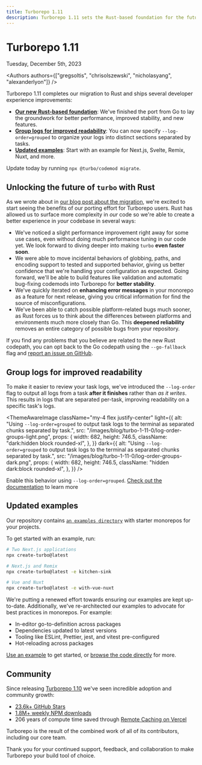```yaml
---
title: Turborepo 1.11
description: Turborepo 1.11 sets the Rust-based foundation for the future of Turborepo.
---
```



# Turborepo 1.11


<Date>Tuesday, December 5th, 2023</Date>

<Authors
  authors={["gregsoltis", "chrisolszewski", "nicholasyang", "alexanderlyon"]}
/>

Turborepo 1.11 completes our migration to Rust and ships several developer experience improvements:

- [**Our new Rust-based foundation**](#unlocking-the-future-of-turbo-with-rust): We've finished the port from Go to lay the groundwork for better performance, improved stability, and new features.
- [**Group logs for improved readability**](#group-logs-for-improved-readability): You can now specify `--log-order=grouped` to organize your logs into distinct sections separated by tasks.
- [**Updated examples**](#updated-examples): Start with an example for Next.js, Svelte, Remix, Nuxt, and more.

Update today by running `npx @turbo/codemod migrate`.

## Unlocking the future of `turbo` with Rust

As we wrote about in [our blog post about the migration](https://vercel.com/blog/turborepo-migration-go-rust), we're excited to start seeing the benefits of our porting effort for Turborepo users. Rust has allowed us to surface more complexity in _our_ code so we're able to create a better experience in _your_ codebase in several ways:

- We've noticed a slight performance improvement right away for some use cases, even without doing much performance tuning in our code yet. We look forward to diving deeper into making `turbo` **even faster soon**.
- We were able to move incidental behaviors of globbing, paths, and encoding support to tested and supported behavior, giving us better confidence that we're handling your configuration as expected. Going forward, we'll be able to build features like validation and automatic bug-fixing codemods into Turborepo for **better stability**.
- We've quickly iterated on **enhancing error messages** in your monorepo as a feature for next release, giving you critical information for find the source of misconfigurations.
- We've been able to catch possible platform-related bugs much sooner, as Rust forces us to think about the differences between platforms and environments much more closely than Go. This **deepened reliability** removes an entire category of possible bugs from your repository.

If you find any problems that you believe are related to the new Rust codepath, you can opt back to the Go codepath using the `--go-fallback` flag and [report an issue on GitHub](https://github.com/vercel/turbo/issues/new?assignees=&labels=kind%3A+bug%2Cowned-by%3A+turborepo%2Cneeds%3A+triage&projects=&template=0-turborepo-bug-report.yml&title=%5Bturborepo%5D+).

## Group logs for improved readability

To make it easier to review your task logs, we've introduced the `--log-order` flag to output all logs from a task **after it finishes** rather than _as it writes_. This results in logs that are separated per-task, improving readability on a specific task's logs.

<ThemeAwareImage
  className="my-4 flex justify-center"
  light={{
    alt: "Using `--log-order=grouped` to output task logs to the terminal as separated chunks separated by task.",
    src: "/images/blog/turbo-1-11-0/log-order-groups-light.png",
    props: {
      width: 682,
      height: 746.5,
      className: "dark:hidden block rounded-xl",
    },
  }}
  dark={{
    alt: "Using `--log-order=grouped` to output task logs to the terminal as separated chunks separated by task.",
    src: "/images/blog/turbo-1-11-0/log-order-groups-dark.png",
    props: {
      width: 682,
      height: 746.5,
      className: "hidden dark:block rounded-xl",
    },
  }}
/>

Enable this behavior using `--log-order=grouped`. [Check out the documentation](/repo/docs/reference/command-line-reference/run#--log-order) to learn more

## Updated examples

Our repository contains [`an examples directory`](https://github.com/vercel/turbo/tree/main/examples) with starter monorepos for your projects.

To get started with an example, run:

```bash
# Two Next.js applications
npx create-turbo@latest
```

```bash
# Next.js and Remix
npx create-turbo@latest -e kitchen-sink
```

```bash
# Vue and Nuxt
npx create-turbo@latest -e with-vue-nuxt
```

We're putting a renewed effort towards ensuring our examples are kept up-to-date. Additionally, we've re-architected our examples to advocate for best practices in monorepos. For example:

- In-editor go-to-definition across packages
- Dependencies updated to latest versions
- Tooling like ESLint, Prettier, jest, and vitest pre-configured
- Hot-reloading across packages

[Use an example](/repo/docs/getting-started/from-example) to get started, or [browse the code directly](https://github.com/vercel/turbo/tree/main/examples) for more.

## Community

Since releasing [Turborepo 1.10](/blog/turbo-1-10-0) we've seen incredible adoption and community growth:

- [23.6k+ GitHub Stars](https://github.com/vercel/turbo)
- [1.8M+ weekly NPM downloads](https://www.npmjs.com/package/turbo)
- 206 years of compute time saved through [Remote Caching on Vercel](https://vercel.com/docs/concepts/monorepos/remote-caching)

Turborepo is the result of the combined work of all of its contributors, including our core team.

Thank you for your continued support, feedback, and collaboration to make Turborepo your build tool of choice.
